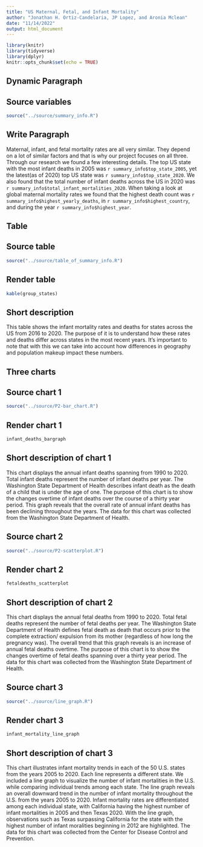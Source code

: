 ```yaml
---
title: "US Maternal, Fetal, and Infant Mortality"
author: "Jonathan H. Ortiz-Candelaria, JP Lopez, and Aronia Mclean"
date: "11/14/2022"
output: html_document
---
```


```r
library(knitr)
library(tidyverse)
library(dplyr)
knitr::opts_chunk$set(echo = TRUE)
```

## Dynamic Paragraph
## Source variables
```r
source("../source/summary_info.R")
```

## Write Paragraph
Maternal, infant, and fetal mortality rates are all very similar. They depend on a lot of similar factors and that is why our project focuses on all three. Through our research we found a few interesting details. The top US state with the most infant deaths in 2005 was `r summary_info$top_state_2005`, yet the latest(as of 2020) top US state was `r summary_info$top_state_2020`. We also found that the total number of infant deaths across the US in 2020 was `r summary_info$total_infant_mortalities_2020`. When taking a look at global maternal mortality rates we found that the highest death count was `r summary_info$highest_yearly_deaths`, in `r summary_info$highest_country`, and during the year `r summary_info$highest_year`.

## Table
## Source table
```r
source("../source/table_of_summary_info.R")
```

## Render table
```r
kable(group_states)
```

## Short description
This table shows the infant mortality rates and deaths for states across the US from 2016 to 2020. The purpose of it is to understand how these rates and deaths differ across states in the most recent years. It's important to note that with this we can take into account how differences in geography and population makeup impact these numbers.

## Three charts
## Source chart 1
```r
source("../source/P2-bar_chart.R")
```
## Render chart 1
```r
infant_deaths_bargraph
```

## Short description of chart 1
This chart displays the annual infant deaths spanning from 1990 to 2020. Total infant deaths represent the number of infant deaths per year. The Washington State Department of Health describes infant death as the death of a child that is under the age of one. The purpose of this chart is to show the changes overtime of infant deaths over the course of a thirty year period. This graph reveals that the overall rate of annual infant deaths has been declining throughout the years. The data for this chart was collected from the Washington State Department of Health.

## Source chart 2
```r
source("../source/P2-scatterplot.R")
```
## Render chart 2
```r
fetaldeaths_scatterplot
```

## Short description of chart 2
This chart displays the annual fetal deaths from 1990 to 2020. Total fetal deaths represent the number of fetal deaths per year. The Washington State Department of Health defines fetal death as death that occurs prior to the complete extraction/ expulsion from its mother (regardless of how long the pregnancy was). The overall trend that this graph reveals is an increase of annual fetal deaths overtime. The purpose of this chart is to show the changes overtime of fetal deaths spanning over a thirty year period. The data for this chart was collected from the Washington State Department of Health.

## Source chart 3
```r
source("../source/line_graph.R")
```
## Render chart 3
```r
infant_mortality_line_graph
```

## Short description of chart 3
This chart illustrates infant mortality trends in each of the 50 U.S. states from the years 2005 to 2020. Each line represents a different state. We included a line graph to visualize the number of infant mortalities in the U.S. while comparing individual trends among each state. The line graph reveals an overall downward trend in the number of infant mortality throughout the U.S. from the years 2005 to 2020. Infant mortality rates are differentiated among each individual state, with California having the highest number of infant mortalities in 2005 and then Texas 2020. With the line graph, observations such as Texas surpassing California for the state with the highest number of infant moralities beginning in 2012 are highlighted. The data for this chart was collected from the Center for Disease Control and Prevention. 